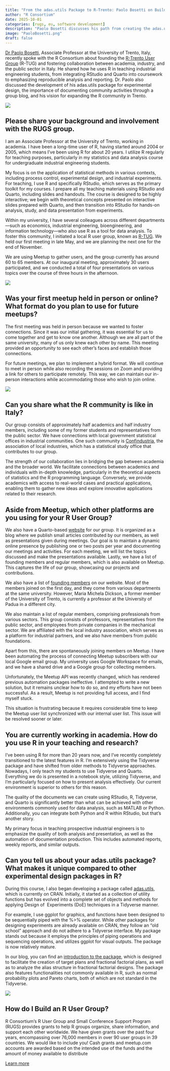 ```yaml
---
title: "From the adas.utils Package to R-Trento: Paolo Bosetti on Building Tools and Community"
author: "R Consortium"
date: 2025-10-01
categories: [rugs, eu, software development]
description: "Paolo Bosetti discusses his path from creating the adas.utils package to fostering collaboration with the R-Trento community."
image: "PaoloBosetti.png"
draft: false
---
```


[Dr Paolo Bosetti](https://paolobosetti.quarto.pub/), Associate Professor at the University of Trento, Italy, recently spoke with the R Consortium about founding the [R-Trento User Group](https://www.meetup.com/r-trento-users-group/) (R-TUG) and fostering collaboration between academia, industry, and the public sector in Italy. He shared how he uses R in teaching industrial engineering students, from integrating RStudio and Quarto into coursework to emphasizing reproducible analysis and reporting. Dr. Paolo also discussed the development of his adas.utils package for experimental design, the importance of documenting community activities through a group blog, and his vision for expanding the R community in Trento.

![](PaoloBosetti.png)

## Please share your background and involvement with the RUGS group.

I am an Associate Professor at the University of Trento, working in academia. I have been a long-time user of R, having started around 2004 or 2005, which means I’ve been using R for about 20 years. I utilize R regularly for teaching purposes, particularly in my statistics and data analysis course for undergraduate industrial engineering students.

My focus is on the application of statistical methods in various contexts, including process control, experimental design, and industrial experiments. For teaching, I use R and specifically RStudio, which serves as the primary toolkit for my courses. I prepare all my teaching materials using RStudio and Quarto, including slides and handouts. The course is designed to be highly interactive; we begin with theoretical concepts presented on interactive slides prepared with Quarto, and then transition into RStudio for hands-on analysis, study, and data presentation from experiments.

Within my university, I have several colleagues across different departments—such as economics, industrial engineering, bioengineering, and information technology—who also use R as a tool for data analysis. To foster this community, I initiated a local R user group, known as [R-TUG](https://www.meetup.com/r-trento-users-group/). We held our first meeting in late May, and we are planning the next one for the end of November. 

We are using Meetup to gather users, and the group currently has around 60 to 65 members. At our inaugural meeting, approximately 30 users participated, and we conducted a total of four presentations on various topics over the course of three hours in the afternoon.

![](RUsersTrentoLogo.png)

## Was your first meetup held in person or online? What format do you plan to use for future meetups?

The first meeting was held in person because we wanted to foster connections. Since it was our initial gathering, it was essential for us to come together and get to know one another. Although we are all part of the same university, many of us only knew each other by name. This meeting provided an opportunity to see each other’s faces and establish those connections.

For future meetings, we plan to implement a hybrid format. We will continue to meet in person while also recording the sessions on Zoom and providing a link for others to participate remotely. This way, we can maintain our in-person interactions while accommodating those who wish to join online.

![](RUsersTrentoMeetup.png)

## Can you share what the R community is like in Italy?

Our group consists of approximately half academics and half industry members, including some of my former students and representatives from the public sector. We have connections with local government statistical offices in industrial communities. One such community is [Confindustria](https://www.confindustria.it/en/), the association of local industries, which has a statistical study office that contributes to our group.

The strength of our collaboration lies in bridging the gap between academia and the broader world. We facilitate connections between academics and individuals with in-depth knowledge, particularly in the theoretical aspects of statistics and the R programming language. Conversely, we provide academics with access to real-world cases and practical applications, enabling them to gather new ideas and explore innovative applications related to their research.

## Aside from Meetup, which other platforms are you using for your R User Group?

We also have a Quarto-based [website](https://rtug.unitn.it/) for our group. It is organized as a blog where we publish small articles contributed by our members, as well as presentations given during meetings. Our goal is to maintain a dynamic online presence by publishing one or two posts per year and documenting our meetings and activities. For each meeting, we will list the topics discussed and make the presentations available. Lastly, we have a list of founding members and regular members, which is also available on Meetup. This captures the life of our group, showcasing our projects and contributions.

We also have a list of [founding members](https://rtug.unitn.it/members.html) on our website. Most of the members joined on the first day, and they come from various departments at the same university. However, Maria Michela Dickson, a former member of the University of Trento, is currently a professor at the University of Padua in a different city. 

We also maintain a list of regular members, comprising professionals from various sectors. This group consists of professors, representatives from the public sector, and employees from private companies in the mechanical sector. We are affiliated with the local industry association, which serves as a platform for industrial partners, and we also have members from public foundations.

Apart from this, there are spontaneously joining members on Meetup. I have been automating the process of connecting Meetup subscribers with our local Google email group. My university uses Google Workspace for emails, and we have a shared drive and a Google group for collecting members.

Unfortunately, the Meetup API was recently changed, which has rendered previous automation packages ineffective. I attempted to write a new solution, but it remains unclear how to do so, and my efforts have not been successful. As a result, Meetup is not providing full access, and I find myself stuck.

This situation is frustrating because it requires considerable time to keep the Meetup user list synchronized with our internal user list. This issue will be resolved sooner or later.

## You are currently working in academia. How do you use R in your teaching and research?

I've been using R for more than 20 years now, and I've recently completely transitioned to the latest features in R. I'm extensively using the Tidyverse package and have shifted from older methods to Tidyverse approaches. Nowadays, I only teach my students to use Tidyverse and Quarto. Everything we do is presented in a notebook style, utilizing Tidyverse, and I'm particularly focused on how to present analysis effectively. Our current environment is superior to others for this reason.

The quality of the documents we can create using RStudio, R, Tidyverse, and Quarto is significantly better than what can be achieved with other environments commonly used for data analysis, such as MATLAB or Python. Additionally, you can integrate both Python and R within RStudio, but that's another story.

My primary focus in teaching prospective industrial engineers is to emphasize the quality of both analysis and presentation, as well as the automation of documentation production. This includes automated reports, weekly reports, and similar outputs.

## Can you tell us about your adas.utils package? What makes it unique compared to other experimental design packages in R?

During this course, I also began developing a package called [adas.utils](https://cran.r-project.org/web/packages/adas.utils/index.html), which is currently on CRAN. Initially, it started as a collection of utility functions but has evolved into a complete set of objects and methods for applying Design of  Experiments (DoE) techniques in a Tidyverse manner. 

For example, I use ggplot for graphics, and functions have been designed to be sequentially piped with the %>% operator. While other packages for designing experiments are already available on CRAN, they follow an "old school" approach and do not adhere to a Tidyverse interface. My package stands out because it employs the principles of piping operations and sequencing operations, and utilizes ggplot for visual outputs. The package is now relatively mature.

In our blog, you can find an [introduction to the package](https://rtug.unitn.it/posts/004-adas.utils/), which is designed to facilitate the creation of target plans and fractional factorial plans, as well as to analyze the alias structure in fractional factorial designs. The package also features functionalities not commonly available in R, such as normal probability plots and Pareto charts, both of which are not standard in the Tidyverse.

![](Normalprobabilityplot.png)


## How do I Build an R User Group?

R Consortium’s R User Group and Small Conference Support Program (RUGS) provides grants to help R groups organize, share information, and support each other worldwide. We have given grants over the past four years, encompassing over 76,000 members in over 90 user groups in 39 countries. We would like to include you! Cash grants and meetup.com accounts are awarded based on the intended use of the funds and the amount of money available to distribute

[Learn more](https://r-consortium.org/all-projects/rugsprogram.html)
